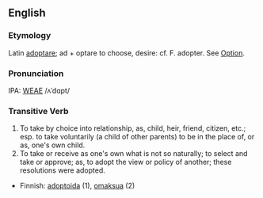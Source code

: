 ==English==
===Etymology===
Latin [[adoptare]]; ad + optare to choose, desire: cf. F. adopter.  See [[Option]].

===Pronunciation===
IPA: [[WEAE]] /ʌˈdɑpt/

===Transitive Verb===
# To take by choice into relationship, as, child, heir, friend, citizen, etc.; esp. to take voluntarily (a child of other parents) to be in the place of, or as, one's own child.
# To take or receive as one's own what is not so naturally; to select and take or approve; as, to adopt the view or policy of another; these resolutions were adopted.

*Finnish: [[adoptoida]] (1), [[omaksua]] (2)